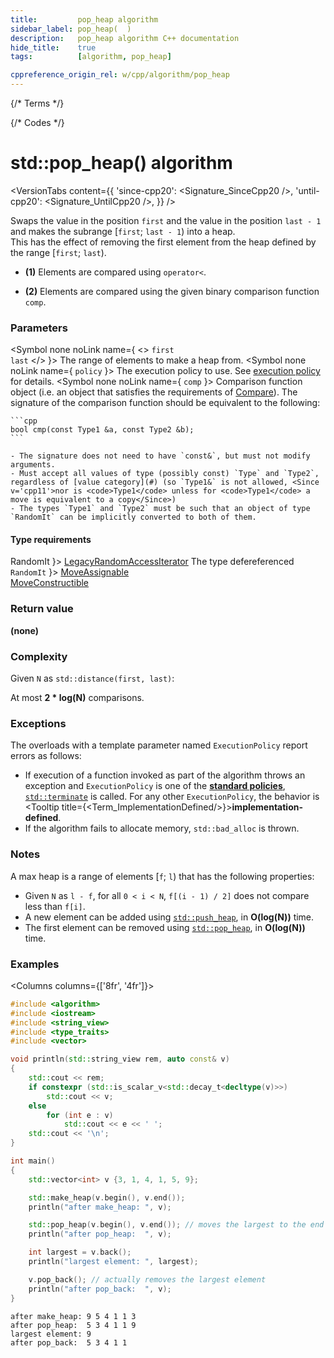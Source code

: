 ```yaml
---
title:         pop_heap algorithm
sidebar_label: pop_heap(  )
description:   pop_heap algorithm C++ documentation
hide_title:    true
tags:          [algorithm, pop_heap]

cppreference_origin_rel: w/cpp/algorithm/pop_heap
---
```



{/* Terms */}


{/* Codes */}


# std::pop_heap() algorithm

<VersionTabs content={{
  'since-cpp20': <Signature_SinceCpp20 />,
  'until-cpp20': <Signature_UntilCpp20 />,
}} />

Swaps the value in the position `first` and the value in the position `last - 1` and makes the subrange [`first`; `last - 1`) into a heap.  
This has the effect of removing the first element from the heap defined by the range [`first`; `last`).

- **(1)** Elements are compared using `operator<`.

- **(2)** Elements are compared using the given binary comparison function `comp`.

### Parameters

<SymbolTable>

  <Symbol none noLink name={ <> <code>first</code> <br/> <code>last</code> </> }>
    The range of elements to make a heap from.
  </Symbol>
  <Symbol none noLink name={ <code>policy</code> }>
    The execution policy to use. See <a href="#">execution policy</a> for details.
  </Symbol>
  <Symbol none noLink name={ <code>comp</code> }>
    Comparison function object (i.e. an object that satisfies the requirements of [Compare](/docs/named_req/Compare)).
    The signature of the comparison function should be equivalent to the following:

    ```cpp
    bool cmp(const Type1 &a, const Type2 &b);
    ```

    - The signature does not need to have `const&`, but must not modify arguments.
    - Must accept all values of type (possibly const) `Type` and `Type2`, regardless of [value category](#) (so `Type1&` is not allowed, <Since v='cpp11'>nor is <code>Type1</code> unless for <code>Type1</code> a move is equivalent to a copy</Since>)
    - The types `Type1` and `Type2` must be such that an object of type `RandomIt` can be implicitly converted to both of them.
  </Symbol>
</SymbolTable>

#### Type requirements

<SymbolTable>
  <Symbol none noLink name={ <code>RandomIt</code> }>
    <a href="/docs/named_req/LegacyRandomAccessIterator">LegacyRandomAccessIterator</a>
  </Symbol>
  <Symbol none noLink name={ <> The type defereferenced <code>RandomIt</code> </> }>
    <a href="/docs/named_req/MoveAssignable">MoveAssignable</a> <br/>
    <a href="/docs/named_req/MoveConstructible">MoveConstructible</a>
  </Symbol>
</SymbolTable>

### Return value

**(none)**

### Complexity

Given `N` as `std::distance(first, last)`:

At most **2 \* log(N)** comparisons.

### Exceptions

The overloads with a template parameter named `ExecutionPolicy` report errors as follows:
- If execution of a function invoked as part of the algorithm throws an exception and `ExecutionPolicy` is one of the [**standard policies**](#), [`std::terminate`](#) is called.
	For any other `ExecutionPolicy`, the behavior is <Tooltip title={<Term_ImplementationDefined/>}>**implementation-defined**</Tooltip>.
- If the algorithm fails to allocate memory, `std::bad_alloc` is thrown.

### Notes

A max heap is a range of elements [`f`; `l`) that has the following properties:

 - Given `N` as `l - f`, for all `0 < i < N`, `f[(i - 1) / 2]` does not compare less than `f[i]`.
 - A new element can be added using [`std::push_heap`](#), in **O(log(N))** time.
 - The first element can be removed using [`std::pop_heap`](#), in **O(log(N))** time.

### Examples

<Columns columns={['8fr', '4fr']}>
<div>

```cpp title='Main.cpp' showLineNumbers
#include <algorithm>
#include <iostream>
#include <string_view>
#include <type_traits>
#include <vector>

void println(std::string_view rem, auto const& v)
{
    std::cout << rem;
    if constexpr (std::is_scalar_v<std::decay_t<decltype(v)>>)
        std::cout << v;
    else
        for (int e : v)
            std::cout << e << ' ';
    std::cout << '\n';
}

int main()
{
    std::vector<int> v {3, 1, 4, 1, 5, 9};

    std::make_heap(v.begin(), v.end());
    println("after make_heap: ", v);

    std::pop_heap(v.begin(), v.end()); // moves the largest to the end
    println("after pop_heap:  ", v);

    int largest = v.back();
    println("largest element: ", largest);

    v.pop_back(); // actually removes the largest element
    println("after pop_back:  ", v);
}
```

</div>
<div>

```plaintext title="Output"
after make_heap: 9 5 4 1 1 3
after pop_heap:  5 3 4 1 1 9
largest element: 9
after pop_back:  5 3 4 1 1
```

</div>
</Columns>

